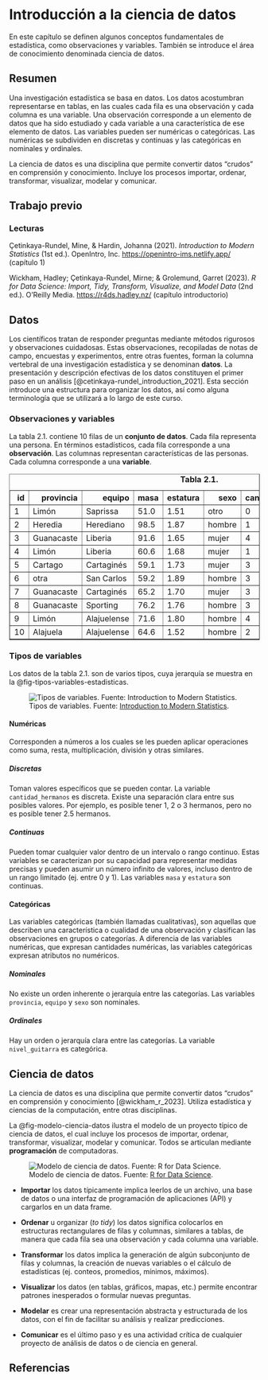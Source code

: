 # Introducción a la ciencia de datos {#sec-pencom}
En este capítulo se definen algunos conceptos fundamentales de estadística, como observaciones y variables. También se introduce el área de conocimiento denominada ciencia de datos.

## Resumen
Una investigación estadística se basa en datos. Los datos acostumbran representarse en tablas, en las cuales cada fila es una observación y cada columna es una variable. Una observación corresponde a un elemento de datos que ha sido estudiado y cada variable a una característica de ese elemento de datos. Las variables pueden ser numéricas o categóricas. Las numéricas se subdividen en discretas y continuas y las categóricas en nominales y ordinales.

La ciencia de datos es una disciplina que permite convertir datos “crudos” en comprensión y conocimiento. Incluye los procesos importar, ordenar, transformar, visualizar, modelar y comunicar.

## Trabajo previo

### Lecturas
Çetinkaya-Rundel, Mine, & Hardin, Johanna (2021). *Introduction to Modern Statistics* (1st ed.). OpenIntro, Inc. [https://openintro-ims.netlify.app/](https://openintro-ims.netlify.app/) (capítulo 1)

Wickham, Hadley; Çetinkaya-Rundel, Mirne; & Grolemund, Garret (2023). *R for Data Science: Import, Tidy, Transform, Visualize, and Model Data* (2nd ed.). O’Reilly Media. [https://r4ds.hadley.nz/](https://r4ds.hadley.nz/) (capítulo introductorio)

## Datos
Los científicos tratan de responder preguntas mediante métodos rigurosos y observaciones cuidadosas. Estas observaciones, recopiladas de notas de campo, encuestas y experimentos, entre otras fuentes, forman la columna vertebral de una investigación estadística y se denominan **datos**. La presentación y descripción efectivas de los datos constituyen el primer paso en un análisis [@cetinkaya-rundel_introduction_2021]. Esta sección introduce una estructura para organizar los datos, así como alguna terminología que se utilizará a lo largo de este curso.

### Observaciones y variables
La tabla 2.1. contiene 10 filas de un **conjunto de datos**. Cada fila representa una persona. En términos estadísticos, cada fila corresponde a una **observación**. Las columnas representan características de las personas. Cada columna corresponde a una **variable**.

<table border="1" class="dataframe">
  <caption><strong>Tabla 2.1.</strong></caption>
  <thead>
    <tr style="text-align: right;">
      <th>id</th>
      <th>provincia</th>
      <th>equipo</th>
      <th>masa</th>
      <th>estatura</th>
      <th>sexo</th>
      <th>cantidad_hermanos</th>
      <th>nivel_guitarra</th>
    </tr>
  </thead>
  <tbody>
    <tr>
      <td>1</td>
      <td>Limón</td>
      <td>Saprissa</td>
      <td>51.0</td>
      <td>1.51</td>
      <td>otro</td>
      <td>0</td>
      <td>nulo</td>
    </tr>
    <tr>
      <td>2</td>
      <td>Heredia</td>
      <td>Herediano</td>
      <td>98.5</td>
      <td>1.87</td>
      <td>hombre</td>
      <td>1</td>
      <td>alto</td>
    </tr>
    <tr>
      <td>3</td>
      <td>Guanacaste</td>
      <td>Liberia</td>
      <td>91.6</td>
      <td>1.65</td>
      <td>mujer</td>
      <td>4</td>
      <td>bajo</td>
    </tr>
    <tr>
      <td>4</td>
      <td>Limón</td>
      <td>Liberia</td>
      <td>60.6</td>
      <td>1.68</td>
      <td>mujer</td>
      <td>1</td>
      <td>alto</td>
    </tr>
    <tr>
      <td>5</td>
      <td>Cartago</td>
      <td>Cartaginés</td>
      <td>59.1</td>
      <td>1.73</td>
      <td>mujer</td>
      <td>3</td>
      <td>bajo</td>
    </tr>
    <tr>
      <td>6</td>
      <td>otra</td>
      <td>San Carlos</td>
      <td>59.2</td>
      <td>1.89</td>
      <td>hombre</td>
      <td>3</td>
      <td>bajo</td>
    </tr>
    <tr>
      <td>7</td>
      <td>Guanacaste</td>
      <td>Cartaginés</td>
      <td>65.2</td>
      <td>1.70</td>
      <td>mujer</td>
      <td>3</td>
      <td>alto</td>
    </tr>
    <tr>
      <td>8</td>
      <td>Guanacaste</td>
      <td>Sporting</td>
      <td>76.2</td>
      <td>1.76</td>
      <td>hombre</td>
      <td>3</td>
      <td>experto</td>
    </tr>
    <tr>
      <td>9</td>
      <td>Limón</td>
      <td>Alajuelense</td>
      <td>71.6</td>
      <td>1.80</td>
      <td>hombre</td>
      <td>4</td>
      <td>bajo</td>
    </tr>
    <tr>
      <td>10</td>
      <td>Alajuela</td>
      <td>Alajuelense</td>
      <td>64.6</td>
      <td>1.52</td>
      <td>hombre</td>
      <td>2</td>
      <td>bajo</td>
    </tr>
  </tbody>
</table>

### Tipos de variables
Los datos de la tabla 2.1. son de varios tipos, cuya jerarquía se muestra en la @fig-tipos-variables-estadisticas.

![Tipos de variables. Fuente: [Introduction to Modern Statistics](https://openintro-ims.netlify.app/).](img/tipos-variables-estadisticas.png){#fig-tipos-variables-estadisticas .lightbox fig-alt="Tipos de variables" fig-align="center"}

#### Numéricas
Corresponden a números a los cuales se les pueden aplicar operaciones como suma, resta, multiplicación, división y otras similares.

##### Discretas
Toman valores específicos que se pueden contar. La variable `cantidad_hermanos` es discreta. Existe una separación clara entre sus posibles valores. Por ejemplo, es posible tener 1, 2 o 3 hermanos, pero no es posible tener 2.5 hermanos.

##### Continuas
Pueden tomar cualquier valor dentro de un intervalo o rango continuo. Estas variables se caracterizan por su capacidad para representar medidas precisas y pueden asumir un número infinito de valores, incluso dentro de un rango limitado (ej. entre 0 y 1). Las variables `masa` y `estatura` son continuas.

#### Categóricas
Las variables categóricas (también llamadas cualitativas), son aquellas que describen una característica o cualidad de una observación y clasifican las observaciones en grupos o categorías. A diferencia de las variables numéricas, que expresan cantidades numéricas, las variables categóricas expresan atributos no numéricos.

##### Nominales
No existe un orden inherente o jerarquía entre las categorías. Las variables `provincia`, `equipo` y `sexo` son nominales.

##### Ordinales
Hay un orden o jerarquía clara entre las categorías. La variable `nivel_guitarra` es categórica.

## Ciencia de datos
La ciencia de datos es una disciplina que permite convertir datos "crudos" en comprensión y conocimiento [@wickham_r_2023]. Utiliza estadística y ciencias de la computación, entre otras disciplinas.

La @fig-modelo-ciencia-datos ilustra el modelo de un proyecto típico de ciencia de datos, el cual incluye los procesos de importar, ordenar, transformar, visualizar, modelar y comunicar. Todos se articulan mediante **programación** de computadoras.

![Modelo de ciencia de datos. Fuente: [R for Data Science](https://r4ds.had.co.nz/).](img/modelo-ciencia-datos.svg){#fig-modelo-ciencia-datos .lightbox fig-alt="Modelo de ciencia de datos" fig-align="center"}


- **Importar** los datos típicamente implica leerlos de un archivo, una base de datos o una interfaz de programación de aplicaciones (API) y cargarlos en un data frame. 

- **Ordenar** u organizar (*to tidy*) los datos significa colocarlos en estructuras rectangulares de filas y columnas, similares a tablas, de manera que cada fila sea una observación y cada columna una variable.

- **Transformar** los datos implica la generación de algún subconjunto de filas y columnas, la creación de nuevas variables o el cálculo de estadísticas (ej. conteos, promedios, mínimos, máximos). 

- **Visualizar** los datos (en tablas, gráficos, mapas, etc.) permite encontrar patrones inesperados o formular nuevas preguntas. 

- **Modelar** es crear una representación abstracta y estructurada de los datos, con el fin de facilitar su análisis y realizar predicciones.

- **Comunicar** es el último paso y es una actividad crítica de cualquier proyecto de análisis de datos o de ciencia en general.

## Referencias

::: {#refs}
:::
